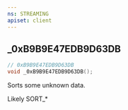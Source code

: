 ```yaml
---
ns: STREAMING
apiset: client
---
```

## _0xB9B9E47EDB9D63DB

```c
// 0xB9B9E47EDB9D63DB
void _0xB9B9E47EDB9D63DB();
```

Sorts some unknown data.

Likely SORT_*